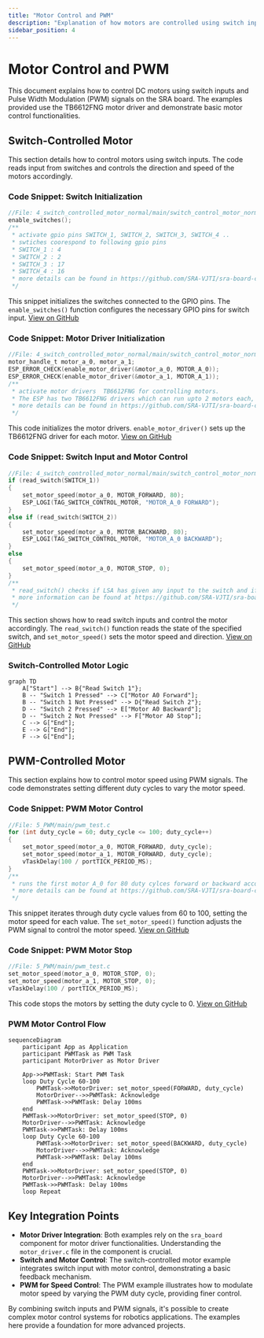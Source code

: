 ```yaml
---
title: "Motor Control and PWM"
description: "Explanation of how motors are controlled using switch input and PWM signals."
sidebar_position: 4
---
```

 # Motor Control and PWM

This document explains how to control DC motors using switch inputs and Pulse Width Modulation (PWM) signals on the SRA board. The examples provided use the TB6612FNG motor driver and demonstrate basic motor control functionalities.

## Switch-Controlled Motor

This section details how to control motors using switch inputs. The code reads input from switches and controls the direction and speed of the motors accordingly.

### Code Snippet: Switch Initialization

```c
//File: 4_switch_controlled_motor_normal/main/switch_control_motor_normal.c
enable_switches();
/**
 * activate gpio pins SWITCH_1, SWITCH_2, SWITCH_3, SWITCH_4 .. 
 * swtiches coorespond to following gpio pins
 * SWITCH_1 : 4
 * SWITCH_2 : 2
 * SWITCH_3 : 17
 * SWITCH_4 : 16
 * more details can be found in https://github.com/SRA-VJTI/sra-board-component/blob/9f28700759ac816660c18859d65303d6540e8732/src/switches.c#L6-L34 
 */
```

This snippet initializes the switches connected to the GPIO pins. The `enable_switches()` function configures the necessary GPIO pins for switch input. [View on GitHub](https://github.com/SRA-VJTI/Wall-E/blob/main/4_switch_controlled_motor_normal/main/switch_control_motor_normal.c)

### Code Snippet: Motor Driver Initialization

```c
//File: 4_switch_controlled_motor_normal/main/switch_control_motor_normal.c
motor_handle_t motor_a_0, motor_a_1;
ESP_ERROR_CHECK(enable_motor_driver(&motor_a_0, MOTOR_A_0));
ESP_ERROR_CHECK(enable_motor_driver(&motor_a_1, MOTOR_A_1));
/** 
 * activate motor drivers  TB6612FNG for controlling motors.
 * The ESP has two TB6612FNG drivers which can run upto 2 motors each, the a refers to the first driver
 * more details can be found in https://github.com/SRA-VJTI/sra-board-component/blob/9f28700759ac816660c18859d65303d6540e8732/src/motor_driver.c#L7-L57 
 */
```

This code initializes the motor drivers. `enable_motor_driver()` sets up the TB6612FNG driver for each motor. [View on GitHub](https://github.com/SRA-VJTI/Wall-E/blob/main/4_switch_controlled_motor_normal/main/switch_control_motor_normal.c)

### Code Snippet: Switch Input and Motor Control

```c
//File: 4_switch_controlled_motor_normal/main/switch_control_motor_normal.c
if (read_switch(SWITCH_1))
{
    set_motor_speed(motor_a_0, MOTOR_FORWARD, 80);
    ESP_LOGI(TAG_SWITCH_CONTROL_MOTOR, "MOTOR_A_0 FORWARD");
}
else if (read_switch(SWITCH_2))
{
    set_motor_speed(motor_a_0, MOTOR_BACKWARD, 80);
    ESP_LOGI(TAG_SWITCH_CONTROL_MOTOR, "MOTOR_A_0 BACKWARD");
}
else
{
    set_motor_speed(motor_a_0, MOTOR_STOP, 0);
}
/**
 * read_switch() checks if LSA has given any input to the switch and if statement is true if input is given
 * more information can be found at https://github.com/SRA-VJTI/sra-board-component/blob/9f28700759ac816660c18859d65303d6540e8732/src/switches.c#L36-L46
 */
```

This section shows how to read switch inputs and control the motor accordingly. The `read_switch()` function reads the state of the specified switch, and `set_motor_speed()` sets the motor speed and direction. [View on GitHub](https://github.com/SRA-VJTI/Wall-E/blob/main/4_switch_controlled_motor_normal/main/switch_control_motor_normal.c)

### Switch-Controlled Motor Logic





```mermaid
graph TD
    A["Start"] --> B{"Read Switch 1"};
    B -- "Switch 1 Pressed" --> C["Motor A0 Forward"];
    B -- "Switch 1 Not Pressed" --> D{"Read Switch 2"};
    D -- "Switch 2 Pressed" --> E["Motor A0 Backward"];
    D -- "Switch 2 Not Pressed" --> F["Motor A0 Stop"];
    C --> G["End"];
    E --> G["End"];
    F --> G["End"];
```



## PWM-Controlled Motor

This section explains how to control motor speed using PWM signals. The code demonstrates setting different duty cycles to vary the motor speed.

### Code Snippet: PWM Motor Control

```c
//File: 5_PWM/main/pwm_test.c
for (int duty_cycle = 60; duty_cycle <= 100; duty_cycle++)
{
    set_motor_speed(motor_a_0, MOTOR_FORWARD, duty_cycle);
    set_motor_speed(motor_a_1, MOTOR_FORWARD, duty_cycle);
    vTaskDelay(100 / portTICK_PERIOD_MS);
}
/**
 * runs the first motor A_0 for 80 duty cylces forward or backward according to LSA input
 * more details can be found at https://github.com/SRA-VJTI/sra-board-component/blob/9f28700759ac816660c18859d65303d6540e8732/src/motor_driver.c#L195
 */
```

This snippet iterates through duty cycle values from 60 to 100, setting the motor speed for each value. The `set_motor_speed()` function adjusts the PWM signal to control the motor speed. [View on GitHub](https://github.com/SRA-VJTI/Wall-E/blob/main/5_PWM/main/pwm_test.c)

### Code Snippet: PWM Motor Stop

```c
//File: 5_PWM/main/pwm_test.c
set_motor_speed(motor_a_0, MOTOR_STOP, 0);
set_motor_speed(motor_a_1, MOTOR_STOP, 0);
vTaskDelay(100 / portTICK_PERIOD_MS);
```

This code stops the motors by setting the duty cycle to 0. [View on GitHub](https://github.com/SRA-VJTI/Wall-E/blob/main/5_PWM/main/pwm_test.c)

### PWM Motor Control Flow





```mermaid
sequenceDiagram
    participant App as Application
    participant PWMTask as PWM Task
    participant MotorDriver as Motor Driver

    App->>PWMTask: Start PWM Task
    loop Duty Cycle 60-100
        PWMTask->>MotorDriver: set_motor_speed(FORWARD, duty_cycle)
        MotorDriver-->>PWMTask: Acknowledge
        PWMTask->>PWMTask: Delay 100ms
    end
    PWMTask->>MotorDriver: set_motor_speed(STOP, 0)
    MotorDriver-->>PWMTask: Acknowledge
    PWMTask->>PWMTask: Delay 100ms
    loop Duty Cycle 60-100
        PWMTask->>MotorDriver: set_motor_speed(BACKWARD, duty_cycle)
        MotorDriver-->>PWMTask: Acknowledge
        PWMTask->>PWMTask: Delay 100ms
    end
    PWMTask->>MotorDriver: set_motor_speed(STOP, 0)
    MotorDriver-->>PWMTask: Acknowledge
    PWMTask->>PWMTask: Delay 100ms
    loop Repeat
```



## Key Integration Points

- **Motor Driver Integration**: Both examples rely on the `sra_board` component for motor driver functionalities. Understanding the `motor_driver.c` file in the component is crucial.
- **Switch and Motor Control**: The switch-controlled motor example integrates switch input with motor control, demonstrating a basic feedback mechanism.
- **PWM for Speed Control**: The PWM example illustrates how to modulate motor speed by varying the PWM duty cycle, providing finer control.

By combining switch inputs and PWM signals, it's possible to create complex motor control systems for robotics applications. The examples here provide a foundation for more advanced projects.